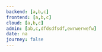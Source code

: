 ---
backend: [a,b,c]
frontend: [a,b,c]
cloud: [a,b,c]
admin: [ab,c,dfdsdfsdf,ewrwerwefw]
date: na
journey: false
---
